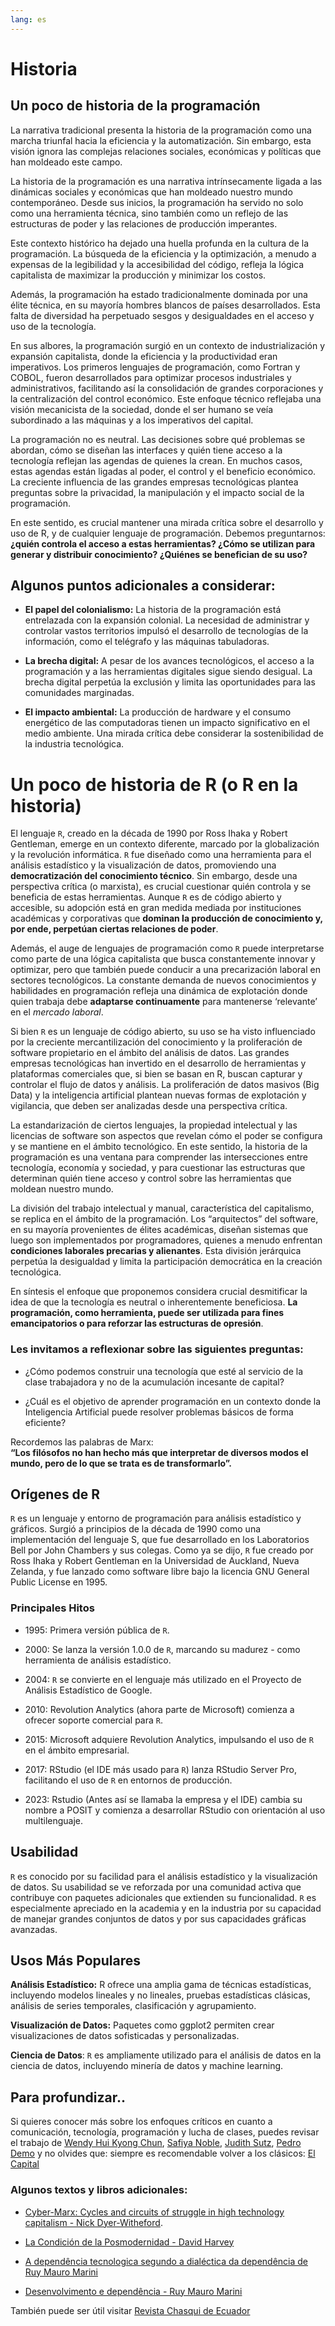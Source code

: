 ```yaml
---
lang: es  
---
```


# Historia

## Un poco de historia de la programación

La narrativa tradicional presenta la historia de la programación como una marcha triunfal hacia la eficiencia y la automatización. Sin embargo, esta visión ignora las complejas relaciones sociales, económicas y políticas que han moldeado este campo.

La historia de la programación es una narrativa intrínsecamente ligada a las dinámicas sociales y económicas que han moldeado nuestro mundo contemporáneo. Desde sus inicios, la programación ha servido no solo como una herramienta técnica, sino también como un reflejo de las estructuras de poder y las relaciones de producción imperantes.

Este contexto histórico ha dejado una huella profunda en la cultura de la programación. La búsqueda de la eficiencia y la optimización, a menudo a expensas de la legibilidad y la accesibilidad del código, refleja la lógica capitalista de maximizar la producción y minimizar los costos.

Además, la programación ha estado tradicionalmente dominada por una élite técnica, en su mayoría hombres blancos de países desarrollados. Esta falta de diversidad ha perpetuado sesgos y desigualdades en el acceso y uso de la tecnología.

En sus albores, la programación surgió en un contexto de industrialización y expansión capitalista, donde la eficiencia y la productividad eran imperativos. Los primeros lenguajes de programación, como Fortran y COBOL, fueron desarrollados para optimizar procesos industriales y administrativos, facilitando así la consolidación de grandes corporaciones y la centralización del control económico. Este enfoque técnico reflejaba una visión mecanicista de la sociedad, donde el ser humano se veía subordinado a las máquinas y a los imperativos del capital.


La programación no es neutral. Las decisiones sobre qué problemas se abordan, cómo se diseñan las interfaces y quién tiene acceso a la tecnología reflejan las agendas de quienes la crean. En muchos casos, estas agendas están ligadas al poder, el control y el beneficio económico. La creciente influencia de las grandes empresas tecnológicas plantea preguntas sobre la privacidad, la manipulación y el impacto social de la programación.

En este sentido, es crucial mantener una mirada crítica sobre el desarrollo y uso de R, y de cualquier lenguaje de programación. Debemos preguntarnos:**¿quién controla el acceso a estas herramientas? ¿Cómo se utilizan para generar y distribuir conocimiento? ¿Quiénes se benefician de su uso?**

## Algunos puntos adicionales a considerar:

- **El papel del colonialismo:** La historia de la programación está entrelazada con la expansión colonial. La necesidad de administrar y controlar vastos territorios impulsó el desarrollo de tecnologías de la información, como el telégrafo y las máquinas tabuladoras.

- **La brecha digital:** A pesar de los avances tecnológicos, el acceso a la programación y a las herramientas digitales sigue siendo desigual. La brecha digital perpetúa la exclusión y limita las oportunidades para las comunidades marginadas.

- **El impacto ambiental:** La producción de hardware y el consumo energético de las computadoras tienen un impacto significativo en el medio ambiente. Una mirada crítica debe considerar la sostenibilidad de la industria tecnológica.


# Un poco de historia de R (o R en la historia)

El lenguaje `R`, creado en la década de 1990 por Ross Ihaka y Robert Gentleman, emerge en un contexto diferente, marcado por la globalización y la revolución informática. `R` fue diseñado como una herramienta para el análisis estadístico y la visualización de datos, promoviendo una **democratización del conocimiento técnico**. Sin embargo, desde una perspectiva crítica (o marxista), es crucial cuestionar quién controla y se beneficia de estas herramientas. Aunque `R` es de código abierto y accesible, su adopción está en gran medida mediada por instituciones académicas y corporativas que **dominan la producción de conocimiento y, por ende, perpetúan ciertas relaciones de poder**.

Además, el auge de lenguajes de programación como `R` puede interpretarse como parte de una lógica capitalista que busca constantemente innovar y optimizar, pero que también puede conducir a una precarización laboral en sectores tecnológicos. La constante demanda de nuevos conocimientos y habilidades en programación refleja una dinámica de explotación donde quien trabaja debe **adaptarse continuamente** para mantenerse 'relevante' en el *mercado laboral*.

Si bien `R` es un lenguaje de código abierto, su uso se ha visto influenciado por la creciente mercantilización del conocimiento y la proliferación de software propietario en el ámbito del análisis de datos. Las grandes empresas tecnológicas han invertido en el desarrollo de herramientas y plataformas comerciales que, si bien se basan en R, buscan capturar y controlar el flujo de datos y análisis. La proliferación de datos masivos (Big Data) y  la  inteligencia artificial plantean nuevas formas de  explotación  y  vigilancia,  que  deben  ser  analizadas  desde  una  perspectiva  crítica.

La estandarización de ciertos lenguajes, la propiedad intelectual y las licencias de software son aspectos que revelan cómo el poder se configura y se mantiene en el ámbito tecnológico. En este sentido, la historia de la programación es una ventana para comprender las intersecciones entre tecnología, economía y sociedad, y para cuestionar las estructuras que determinan quién tiene acceso y control sobre las herramientas que moldean nuestro mundo.

La  división del trabajo intelectual y manual, característica del capitalismo, se replica en el ámbito de la programación.  Los "arquitectos" del software, en su mayoría provenientes de élites académicas, diseñan sistemas que luego son implementados por programadores, quienes a menudo enfrentan **condiciones laborales precarias y alienantes**. Esta división jerárquica perpetúa la desigualdad y limita la participación democrática en la creación tecnológica.

En síntesis el enfoque que proponemos considera crucial  desmitificar  la  idea  de  que  la  tecnología  es  neutral  o  inherentemente  beneficiosa.  **La  programación,  como  herramienta,  puede  ser  utilizada  para  fines  emancipatorios  o  para  reforzar  las  estructuras  de  opresión**.   

### Les invitamos a reflexionar sobre las siguientes preguntas:

- ¿Cómo podemos construir una tecnología que esté al servicio de la clase trabajadora y no de la acumulación incesante de capital?

- ¿Cuál es el objetivo de aprender programación en un contexto donde la Inteligencia Artificial puede resolver problemas básicos de forma eficiente?


<div class="card text-white bg-primary mb-3" style="max-width: 40rem;">
  <div class="card-header">Recordemos las palabras de Marx:</div>
  <div class="card-body">
   **"Los filósofos no han hecho más que interpretar de diversos modos el mundo, pero de lo que se trata es de transformarlo".** </p>
  </div>
</div>

 

## Orígenes de R

`R` es un lenguaje y entorno de programación para análisis estadístico y gráficos. Surgió a principios de la década de 1990 como una implementación del lenguaje S, que fue desarrollado en los Laboratorios Bell por John Chambers y sus colegas. Como ya se dijo, `R` fue creado por Ross Ihaka y Robert Gentleman en la Universidad de Auckland, Nueva Zelanda, y fue lanzado como software libre bajo la licencia GNU General Public License en 1995.

### Principales Hitos

- 1995: Primera versión pública de `R`.

- 2000: Se lanza la versión 1.0.0 de `R`, marcando su madurez - como herramienta de análisis estadístico.

- 2004: `R` se convierte en el lenguaje más utilizado en el Proyecto de Análisis Estadístico de Google.

- 2010: Revolution Analytics (ahora parte de Microsoft) comienza a ofrecer soporte comercial para `R`.

- 2015: Microsoft adquiere Revolution Analytics, impulsando el uso de `R` en el ámbito empresarial.

- 2017: RStudio (el IDE más usado para `R`) lanza RStudio Server Pro, facilitando el uso de `R` en entornos de producción.

- 2023: Rstudio (Antes así se llamaba la empresa y el IDE) cambia su nombre a POSIT y comienza a desarrollar RStudio con orientación al uso multilenguaje. 

## Usabilidad

`R` es conocido por su facilidad para el análisis estadístico y la visualización de datos. Su usabilidad se ve reforzada por una comunidad activa que contribuye con paquetes adicionales que extienden su funcionalidad. `R` es especialmente apreciado en la academia y en la industria por su capacidad de manejar grandes conjuntos de datos y por sus capacidades gráficas avanzadas.

## Usos Más Populares

**Análisis Estadístico:** R ofrece una amplia gama de técnicas estadísticas, incluyendo modelos lineales y no lineales, pruebas estadísticas clásicas, análisis de series temporales, clasificación y agrupamiento.

**Visualización de Datos:** Paquetes como ggplot2 permiten crear visualizaciones de datos sofisticadas y personalizadas.

**Ciencia de Datos**: `R` es ampliamente utilizado para el análisis de datos en la ciencia de datos, incluyendo minería de datos y machine learning.

## Para profundizar..

Si quieres conocer más sobre los enfoques críticos en cuanto a comunicación, tecnología, programación y lucha de clases, puedes revisar el trabajo de [Wendy Hui Kyong Chun](https://scholar.google.com.mx/citations?user=v_x4nFoAAAAJ&hl=pt-BR), [Safiya Noble](https://safiyaunoble.com/appearances/), [Judith Sutz](https://scholar.google.com/citations?user=SwNxAj4AAAAJ&hl=en),  [Pedro Demo](https://ufrb.edu.br/educacaodocampocfp/images/DEMO_Pedro._Metodologia_cient%C3%ADfica_em_Si%C3%AAncias_Sociais.pdf) y no olvides que: siempre es recomendable volver a los clásicos: [El Capital](https://www.marxists.org/espanol/m-e/capital/karl-marx-el-capital-tomo-i-editorial-progreso.pdf)

### Algunos textos y libros adicionales:  

- [Cyber-Marx: Cycles and circuits of struggle in high technology capitalism - Nick Dyer-Witheford](https://libcom.org/article/cyber-marx-cycles-and-circuits-struggle-high-technology-capitalism-nick-dyer-witheford). 

- [La Condición de la Posmodernidad - David Harvey](http://www.economia.unam.mx/academia/inae/pdf/inae2/u2l2.pdf)

- [A dependência tecnologica segundo a dialéctica da dependência de Ruy Mauro Marini](https://img.fae.edu/galeria/getImage/1/23587255307096012.pdf)

- [Desenvolvimento e dependência - Ruy Mauro Marini](https://portalantigo.ipea.gov.br/agencia/images/stories/PDFs/livros/livros/livro_desenvolvimento_dependencia.pdf)

También puede ser útil visitar [Revista Chasqui de Ecuador](https://revistachasqui.org/index.php/chasqui)